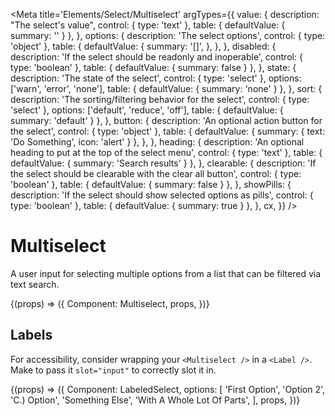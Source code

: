 
<Meta
  title='Elements/Select/Multiselect'
  argTypes={{
    value: {
      description: "The select's value",
      control: { type: 'text' },
      table: { defaultValue: { summary: '' } },
    },
    options: {
      description: 'The select options',
      control: { type: 'object' },
      table: {
        defaultValue: {
          summary: '[]',
        },
      },
    },
    disabled: {
      description: 'If the select should be readonly and inoperable',
      control: { type: 'boolean' },
      table: { defaultValue: { summary: false } },
    },
    state: {
      description: 'The state of the select',
      control: { type: 'select' },
      options: ['warn', 'error', 'none'],
      table: { defaultValue: { summary: 'none' } },
    },
    sort: {
      description: 'The sorting/filtering behavior for the select',
      control: { type: 'select' },
      options: ['default', 'reduce', 'off'],
      table: { defaultValue: { summary: 'default' } },
    },
    button: {
      description: 'An optional action button for the select',
      control: { type: 'object' },
      table: {
        defaultValue: { summary: { text: 'Do Something', icon: 'alert' } },
      },
    },
    heading: {
      description: 'An optional heading to put at the top of the select menu',
      control: { type: 'text' },
      table: { defaultValue: { summary: 'Search results' } },
    },
    clearable: {
      description:
        'If the select should be clearable with the clear all button',
      control: { type: 'boolean' },
      table: { defaultValue: { summary: false } },
    },
    showPills: {
      description: 'If the select should show selected options as pills',
      control: { type: 'boolean' },
      table: { defaultValue: { summary: true } },
    },
    cx,
  }}
/>

# Multiselect

A user input for selecting multiple options from a list that can be filtered via text search.

<Canvas>
  <Story
    name='Multiselect'
    args={{
      options: [
        'First Option',
        'Option 2',
        'C.) Option',
        'Something Else',
        'With A Whole Lot Of Parts',
      ],
    }}
  >
    {(props) => ({
      Component: Multiselect,
      props,
    })}
  </Story>
</Canvas>

## Labels

For accessibility, consider wrapping your `<Multiselect />` in a `<Label />`. Make
to pass it `slot="input"` to correctly slot it in.

<Canvas>
  <Story
    name='Labeled Select'
    args={{
      options: [
        'First Option',
        'Option 2',
        'C.) Option',
        'Something Else',
        'With A Whole Lot Of Parts',
      ],
    }}
  >
    {(props) => ({
      Component: LabeledSelect,
      options: [
        'First Option',
        'Option 2',
        'C.) Option',
        'Something Else',
        'With A Whole Lot Of Parts',
      ],
      props,
    })}
  </Story>
</Canvas>
